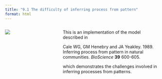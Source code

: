 ```yaml
---
title: "9.1 The difficulty of inferring process from pattern"
format: html
---
```


:::: {.columns}
::: {.column width=35%}
[![](9.1-cale-model.png)](9.1-cale-model.nlogox)
:::

::: {.column width=65%}
This is an implementation of the model described in

Cale WG, GM Henebry and JA Yeakley. 1989. Inferring process from pattern in natural communities. _BioScience_ **39** 600-605.

which demonstrates the challenges involved in inferring processes from patterns.
:::
::::